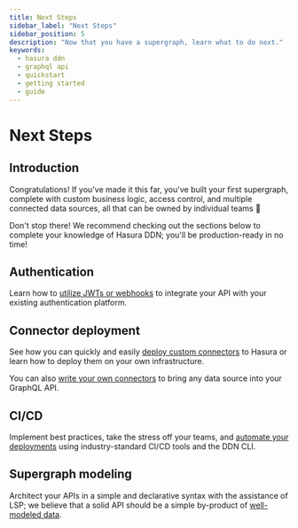 ```yaml
---
title: Next Steps
sidebar_label: "Next Steps"
sidebar_position: 5
description: "Now that you have a supergraph, learn what to do next."
keywords:
  - hasura ddn
  - graphql api
  - quickstart
  - getting started
  - guide
---
```


# Next Steps

## Introduction

Congratulations! If you've made it this far, you've built your first supergraph, complete with custom business logic,
access control, and multiple connected data sources, all that can be owned by individual teams 🎉

Don't stop there! We recommend checking out the sections below to complete your knowledge of Hasura DDN; you'll be
production-ready in no time!

## Authentication

Learn how to [utilize JWTs or webhooks](/auth/overview.mdx) to integrate your API with your existing authentication
platform.

## Connector deployment

See how you can quickly and easily [deploy custom connectors](/connectors/deployment/index.mdx) to Hasura or learn how
to deploy them on your own infrastructure.

You can also [write your own connectors](/connectors/build-your-own-connector.mdx) to bring any data source into your
GraphQL API.

## CI/CD

<!-- TODO: When deployment is ready, update link -->

Implement best practices, take the stress off your teams, and [automate your deployments](/ci-cd/overview.mdx) using
industry-standard CI/CD tools and the DDN CLI.

## Supergraph modeling

Architect your APIs in a simple and declarative syntax with the assistance of LSP; we believe that a solid API should be
a simple by-product of [well-modeled data](/supergraph-modeling/overview.mdx).
